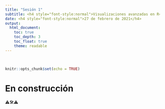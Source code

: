 ```yaml
---
title: "Sesión 1"
subtitle: <h4 style="font-style:normal">Visualizaciones avanzadas en R</h4>
date: <h4 style="font-style:normal">27 de febrero de 2021</h4>
output: 
  html_document:
    toc: true
    toc_depth: 3
    toc_float: true
    theme: readable
---
```



<style>
p.comment {
background-color: #DBDBDB;
padding: 10px;
border: 1px solid black;
margin-left: 25px;
border-radius: 5px;
font-style: italic;
}

.figure {
   margin-top: 20px;
   margin-bottom: 20px;
}

h1.title {
  font-weight: bold;
  font-family: Arial;  
}

h2.title {
  font-family: Arial;  
}

</style>


<style type="text/css">
#TOC {
  font-size: 13px;
  font-family: Arial;
}
</style>

\

```r
knitr::opts_chunk$set(echo = TRUE)
```



# En construcción 

⚠🛠⚠











